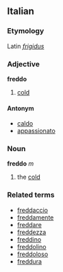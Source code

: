 ==Italian==
===Etymology===
Latin ''[[frigidus]]''
===Adjective===
'''freddo'''

# [[cold]]

====Antonym====
*[[caldo]]
*[[appassionato]]

===Noun===
'''freddo''' ''m''

# the [[cold]]

===Related terms===
*[[freddaccio]]
*[[freddamente]]
*[[freddare]]
*[[freddezza]]
*[[freddino]]
*[[freddolino]]
*[[freddoloso]]
*[[freddura]]